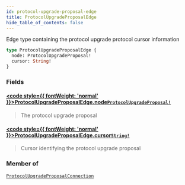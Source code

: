 ```yaml
---
id: protocol-upgrade-proposal-edge
title: ProtocolUpgradeProposalEdge
hide_table_of_contents: false
---
```








Edge type containing the protocol upgrade protocol cursor information

```graphql
type ProtocolUpgradeProposalEdge {
  node: ProtocolUpgradeProposal!
  cursor: String!
}
```


### Fields

#### [<code style={{ fontWeight: 'normal' }}>ProtocolUpgradeProposalEdge.<b>node</b></code>](#)<Bullet />[`ProtocolUpgradeProposal!`](/testnet/api/graphql/objects/protocol-upgrade-proposal) <Badge class="secondary" text="non-null"/> <Badge class="secondary" text="object"/>
> The protocol upgrade proposal
> 

#### [<code style={{ fontWeight: 'normal' }}>ProtocolUpgradeProposalEdge.<b>cursor</b></code>](#)<Bullet />[`String!`](/testnet/api/graphql/scalars/string) <Badge class="secondary" text="non-null"/> <Badge class="secondary" text="scalar"/>
> Cursor identifying the protocol upgrade proposal
> 



### Member of

[`ProtocolUpgradeProposalConnection`](/testnet/api/graphql/objects/protocol-upgrade-proposal-connection)  <Badge class="secondary" text="object"/>



